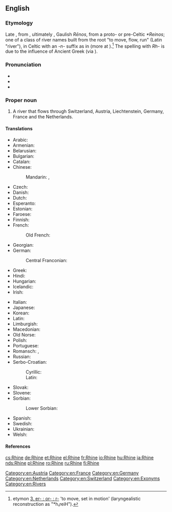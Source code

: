 ==English==
{{wikipedia}}

===Etymology===
Late {{etyl|ang|en}} {{m|ang|Rīn}}, from {{etyl|gmh|en}}, ultimately  {{etyl|gem-pro|en}} {{m|gem-pro|*Rīnaz}}, Gaulish  ''Rēnos'', from a proto- or pre-Celtic ''*Reinos''; one of  a class of river names built from the root {{m|ine-pro|*h₃er-|*h₃reyh₂-}}  "to move, flow, run" (Latin {{m|la|rivus}}  "river"), in Celtic with an ''-n-'' suffix as in {{cog|sga|rian|rīan|sea}} (more at {{m|en|run}}).<ref>{{R:ine:IEW|326}} etymon  [http://www.utexas.edu/cola/centers/lrc/ielex/R/P0498.html 3. er- : or- : r-]   'to move, set in motion' (laryngealistic reconstruction as "*h₁reiH").</ref>
The spelling with ''Rh-'' is due to  the influence of Ancient Greek {{m|grc|Ῥῆνος}} (via {{etyl|fr|en}}  {{m|fr|Rhin}}).

===Pronunciation===
* {{IPA|/raɪn/|lang=en}}
* {{audio|en-us-Rhine.ogg|Audio (US)|lang=en}}
* {{rhymes|aɪn|lang=en}}

===Proper noun===
{{en-proper noun|head=the Rhine}}

# A river that flows through Switzerland, Austria, Liechtenstein, Germany, France and the Netherlands.

====Translations====
{{trans-top|river that flows through Europe}}
* Arabic: {{t|ar|نَهْر اَلرَّايْن|m|tr=nahr ar-rayn}}
* Armenian: {{t|hy|Հռենոս}}
* Belarusian: {{t|be|Рэйн|m|tr=Rejn|sc=Cyrl}}
* Bulgarian: {{t|bg|Рейн|m|tr=Rejn|sc=Cyrl}}
* Catalan: {{t|ca|Rin|m}}
* Chinese:
*: Mandarin: {{t+|cmn|萊茵河|sc=Hani}}, {{t|cmn|莱茵河|tr=Láiyīn hé|sc=Hani}}
* Czech: {{t+|cs|Rýn|m}}
* Danish: {{t|da|Rhinen}}
* Dutch: {{t+|nl|Rijn|m}}
* Esperanto: {{t|eo|Rejno}}
* Estonian: {{t|et|Rein}}
* Faroese: {{t|fo|Rín|f}}
* Finnish: {{t+|fi|Rein}}
* French: {{t+|fr|Rhin|m}}
*: Old French: {{t|fro|Rin|m}}
* Georgian: {{t|ka|რაინი}}
* German: {{t+|de|Rhein|m}}
*: Central Franconian: {{t|gmw-cfr|Rhing|m}}
* Greek: {{t+|el|Ρήνος|m}}
* Hindi: {{t|hi|राइन|tr=rā'in|sc=Deva}}
* Hungarian: {{t+|hu|Rajna}}
* Icelandic: {{t+|is|Rín|f}}
* Irish: {{t|ga|Réin|f|alt=An Réin}}
{{trans-mid}}
* Italian: {{t+|it|Reno|m}}
* Japanese: {{t|ja|ライン川|tr=Rain-gawa|sc=Jpan}}
* Korean: {{t|ko|라인 강|tr=Rain gang|sc=Kore}}
* Latin: {{t+|la|Rhenus}}
* Limburgish: {{t+|li|Rien}}
* Macedonian: {{t|mk|Рајна|f|tr=Rájna}}
* Old Norse: {{t|non|Rín|f}}
* Polish: {{t+|pl|Ren|m}}
* Portuguese: {{t|pt|Reno|m}}
* Romansch: {{t|rm|Rain|m}}, {{t|rm|Rein|m}}
* Russian: {{t+|ru|Рейн|m}}
* Serbo-Croatian:
*: Cyrillic: {{t|sh|Рајна|f|sc=Cyrl}}
*: Latin: {{t+|sh|Rajna|f}}
* Slovak: {{t|sk|Rýn}}
* Slovene: {{t+|sl|Ren|m}}
* Sorbian:
*: Lower Sorbian: {{t|dsb|Ryn|m}}
* Spanish: {{t|es|Rin|m}}
* Swedish: {{t+|sv|Rhen}}
* Ukrainian: {{t|uk|Рейн|m|tr=Rejn|sc=Cyrl}}
* Welsh: {{t|cy|Rhein}}
{{trans-bottom}}
====References====
<references/>
[[Category:en:Austria]]
[[Category:en:France]]
[[Category:en:Germany]]
[[Category:en:Netherlands]]
[[Category:en:Switzerland]]
[[Category:en:Exonyms]]
[[Category:en:Rivers]]

[[cs:Rhine]]
[[de:Rhine]]
[[et:Rhine]]
[[el:Rhine]]
[[fr:Rhine]]
[[io:Rhine]]
[[hu:Rhine]]
[[ja:Rhine]]
[[nds:Rhine]]
[[pl:Rhine]]
[[ro:Rhine]]
[[ru:Rhine]]
[[fi:Rhine]]